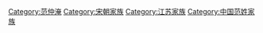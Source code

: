 [[Category:范仲淹|Category:范仲淹]]
[[Category:宋朝家族|Category:宋朝家族]]
[[Category:江苏家族|Category:江苏家族]]
[[Category:中国范姓家族|Category:中国范姓家族]]